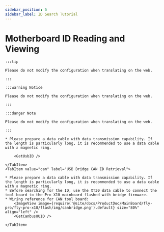 ```yaml
---
sidebar_position: 5
sidebar_label: ID Search Tutorial
---
```





# Motherboard ID Reading and Viewing

    :::tip

    Please do not modify the configuration when translating on the web.

    :::

    :::warning Notice

    Please do not modify the configuration when translating on the web.

    :::

    :::danger Note

    Please do not modify the configuration when translating on the web.

    :::

<Tabs>
    <TabItem value="usb" label="USB ID Retrieval" default>

    * Please prepare a data cable with data transmission capability. If the length is particularly long, it is recommended to use a data cable with a magnetic ring.
    
        <GetUsbID />
        
    </TabItem>
    <TabItem value="can" label="USB Bridge CAN ID Retrieval">

    * Please prepare a data cable with data transmission capability. If the length is particularly long, it is recommended to use a data cable with a magnetic ring.
    * Before searching for the ID, use the XT30 data cable to connect the tool board to the Pro X10 mainboard flashed with bridge firmware.
    * Wiring reference for CAN tool board:
        <ImageView image={require('@site/docs/ProductDoc/MainBoard/fly-pro/fly-pro-x10/flash/img/canbridge.png').default} size="80%" align="left" /> 
        <GetCanbusUUID />

    </TabItem>
</Tabs>